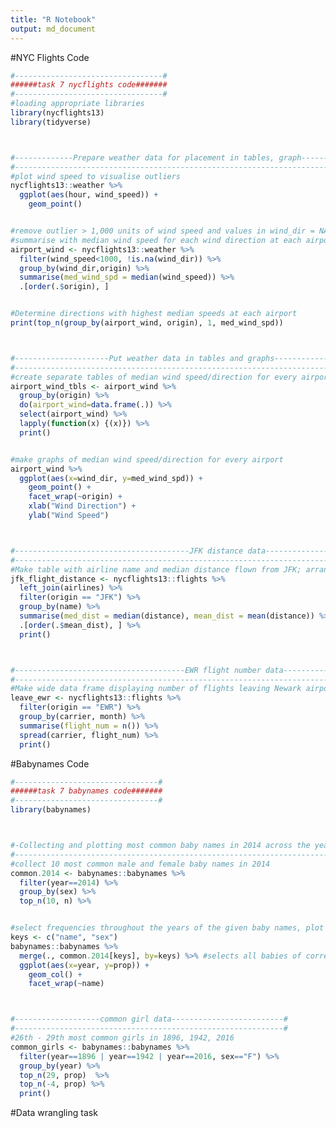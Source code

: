 ```yaml
---
title: "R Notebook"
output: md_document
---
```

#NYC Flights Code
```r
#---------------------------------#
######task 7 nycflights code#######
#---------------------------------#
#loading appropriate libraries
library(nycflights13)
library(tidyverse)



#-------------Prepare weather data for placement in tables, graph---------------#
#-------------------------------------------------------------------------------#
#plot wind speed to visualise outliers
nycflights13::weather %>%
  ggplot(aes(hour, wind_speed)) +
    geom_point()


#remove outlier > 1,000 units of wind speed and values in wind_dir = NA
#summarise with median wind speed for each wind direction at each airport
airport_wind <- nycflights13::weather %>%
  filter(wind_speed<1000, !is.na(wind_dir)) %>%
  group_by(wind_dir,origin) %>%
  summarise(med_wind_spd = median(wind_speed)) %>%
  .[order(.$origin), ]


#Determine directions with highest median speeds at each airport
print(top_n(group_by(airport_wind, origin), 1, med_wind_spd))



#---------------------Put weather data in tables and graphs-----------------------#
#---------------------------------------------------------------------------------#
#create separate tables of median wind speed/direction for every airport
airport_wind_tbls <- airport_wind %>%
  group_by(origin) %>%
  do(airport_wind=data.frame(.)) %>%
  select(airport_wind) %>%
  lapply(function(x) {(x)}) %>%
  print()


#make graphs of median wind speed/direction for every airport
airport_wind %>%
  ggplot(aes(x=wind_dir, y=med_wind_spd)) +
    geom_point() +
    facet_wrap(~origin) +
    xlab("Wind Direction") +
    ylab("Wind Speed")



#---------------------------------------JFK distance data---------------------------------------------------#
#-----------------------------------------------------------------------------------------------------------#
#Make table with airline name and median distance flown from JFK; arrange in order of decreasing mean flight distance
jfk_flight_distance <- nycflights13::flights %>%
  left_join(airlines) %>%
  filter(origin == "JFK") %>%
  group_by(name) %>%
  summarise(med_dist = median(distance), mean_dist = mean(distance)) %>%
  .[order(.$mean_dist), ] %>%
  print()



#--------------------------------------EWR flight number data---------------------------------------------#
#---------------------------------------------------------------------------------------------------------#
#Make wide data frame displaying number of flights leaving Newark airport each month from each airline
leave_ewr <- nycflights13::flights %>%
  filter(origin == "EWR") %>%
  group_by(carrier, month) %>%
  summarise(flight_num = n()) %>%
  spread(carrier, flight_num) %>%
  print()

```
#Babynames Code

```r
#--------------------------------#
######task 7 babynames code#######
#--------------------------------#
library(babynames)



#-Collecting and plotting most common baby names in 2014 across the years-#
#-------------------------------------------------------------------------#
#collect 10 most common male and female baby names in 2014 
common.2014 <- babynames::babynames %>%
  filter(year==2014) %>%
  group_by(sex) %>%
  top_n(10, n) %>%


#select frequencies throughout the years of the given baby names, plot
keys <- c("name", "sex")
babynames::babynames %>%
  merge(., common.2014[keys], by=keys) %>% #selects all babies of correct sex and name
  ggplot(aes(x=year, y=prop)) +
    geom_col() +
    facet_wrap(~name)



#-------------------common girl data-------------------------#
#------------------------------------------------------------#
#26th - 29th most common girls in 1896, 1942, 2016
common_girls <- babynames::babynames %>%
  filter(year==1896 | year==1942 | year==2016, sex=="F") %>%
  group_by(year) %>%
  top_n(29, prop)  %>%
  top_n(-4, prop) %>%
  print()
```

#Data wrangling task



```r

```

